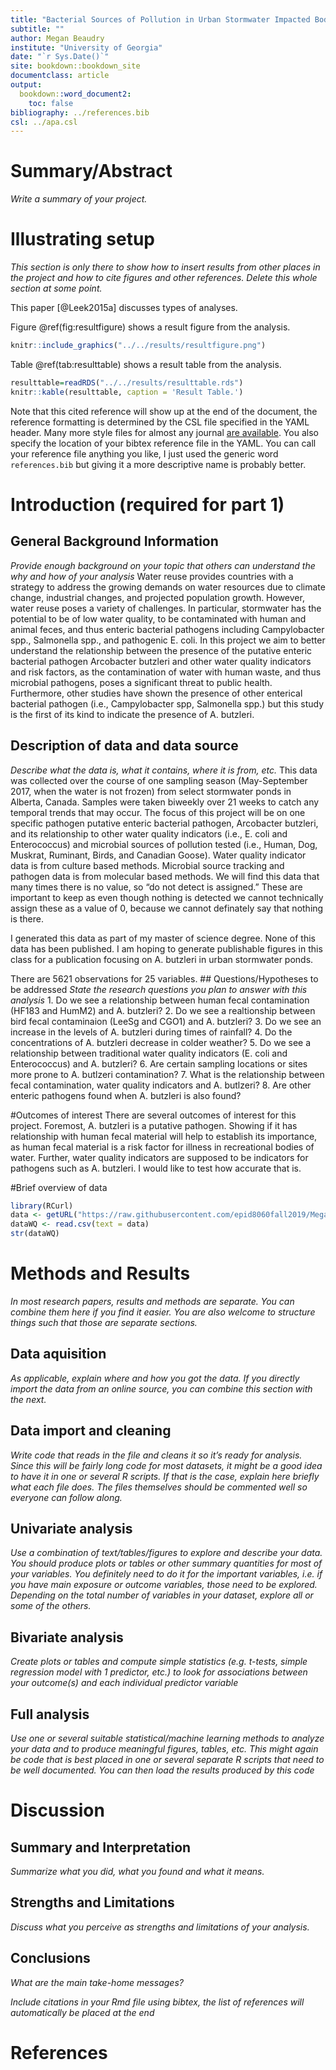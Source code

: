 ```yaml
---
title: "Bacterial Sources of Pollution in Urban Stormwater Impacted Bodies of Water"
subtitle: ""
author: Megan Beaudry
institute: "University of Georgia"
date: "`r Sys.Date()`"
site: bookdown::bookdown_site
documentclass: article
output:
  bookdown::word_document2: 
    toc: false
bibliography: ../references.bib
csl: ../apa.csl
---
```



# Summary/Abstract
_Write a summary of your project._

# Illustrating setup
_This section is only there to show how to insert results from other places in the project and how to cite figures and other references. Delete this whole section at some point._


This paper [@Leek2015a] discusses types of analyses. 


Figure \@ref(fig:resultfigure) shows a result figure from the analysis.

```r
knitr::include_graphics("../../results/resultfigure.png")
```

Table \@ref(tab:resulttable) shows a result table from the analysis.

```r
resulttable=readRDS("../../results/resulttable.rds")
knitr::kable(resulttable, caption = 'Result Table.')
```


Note that this cited reference will show up at the end of the document, the reference formatting is determined by the CSL file specified in the YAML header. Many more style files for almost any journal [are available](https://www.zotero.org/styles). You also specify the location of your bibtex reference file in the YAML. You can call your reference file anything you like, I just used the generic word `references.bib` but giving it a more descriptive name is probably better.


# Introduction (required for part 1)

## General Background Information
_Provide enough background on your topic that others can understand the why and how of your analysis_ 
Water reuse provides countries with a strategy to address the growing demands on water resources due to climate change, industrial changes, and projected population growth. However, water reuse poses a variety of challenges. In particular, stormwater has the potential  to be of low water quality, to be contaminated with human and animal feces, and thus enteric bacterial pathogens including Campylobacter spp., Salmonella spp., and pathogenic E. coli. In this project we aim to better understand the relationship between the presence of the putative enteric bacterial pathogen Arcobacter butzleri and other water quality indicators and risk factors, as the contamination of water with human waste, and thus microbial pathogens, poses a significant threat to public health. Furthermore, other studies have shown the presence of other enterical bacterial pathogen (i.e., Campylobacter spp, Salmonella spp.) but this study is the first of its kind to indicate the presence of A. butzleri. 

## Description of data and data source
_Describe what the data is, what it contains, where it is from, etc._
This data was collected over the course of one sampling season (May-September 2017, when the water is not frozen) from select stormwater ponds in Alberta, Canada. Samples were taken biweekly over 21 weeks to catch any temporal trends that may occur. The focus of this project will be on one specific pathogen putative enteric bacterial pathogen, Arcobacter butzleri, and its relationship to other water quality indicators (i.e., E. coli and Enterococcus) and microbial sources of pollution tested (i.e., Human, Dog, Muskrat, Ruminant, Birds, and Canadian Goose). 
Water quality indicator data is from culture based methods.
Microbial source tracking and pathogen data is from molecular based methods.
We will find this data that many times there is no value, so "do not detect is assigned." These are important to keep as even though nothing is detected we cannot technically assign these as a value of 0, because we cannot definately say that nothing is there. 

I generated this data as part of my master of science degree. None of this data has been published. I am hoping to generate publishable figures in this class for a publication focusing on A. butzleri in urban stormwater ponds.

There are 5621 observations for 25 variables.
## Questions/Hypotheses to be addressed
_State the research questions you plan to answer with this analysis_
1. Do we see a relationship between human fecal contamination (HF183 and HumM2) and A. butzleri?
2. Do we see a realtionship between bird fecal contaminaion (LeeSg and CGO1) and A. butzleri?
3. Do we see an increase in the levels of A. butzleri during times of rainfall?
4. Do the concentrations of A. butzleri decrease in colder weather?
5. Do we see a relationship between traditional water quality indicators (E. coli and Enterococcus) and A. butzleri?
6. Are certain sampling locations or sites more prone to A. butlzeri contamination? 
7. What is the relationship between fecal contamination, water quality indicators and A. butlzeri?
8. Are other enteric pathogens found when A. butzleri is also found?

#Outcomes of interest
There are several outcomes of interest for this project. Foremost, A. butzleri is a putative pathogen. Showing if it has relationship with human fecal material will help to establish its importance, as human fecal material is a risk factor for illness in recreational bodies of water. Further, water quality indicators are supposed to be indicators for pathogens such as A. butzleri. I would like to test how accurate that is. 

#Brief overview of data
```r
library(RCurl)
data <- getURL("https://raw.githubusercontent.com/epid8060fall2019/MeganBeaudry-Project_WQ/master/data/raw_data/9-19-19%20raw%20data%20epid%20project.csv")
dataWQ <- read.csv(text = data)
str(dataWQ)
```



# Methods and Results

_In most research papers, results and methods are separate. You can combine them here if you find it easier. You are also welcome to structure things such that those are separate sections._


## Data aquisition
_As applicable, explain where and how you got the data. If you directly import the data from an online source, you can combine this section with the next._

## Data import and cleaning
_Write code that reads in the file and cleans it so it's ready for analysis. Since this will be fairly long code for most datasets, it might be a good idea to have it in one or several R scripts. If that is the case, explain here briefly what each file does. The files themselves should be commented well so everyone can follow along._

## Univariate analysis
_Use a combination of text/tables/figures to explore and describe your data. You should produce plots or tables or other summary quantities for most of your variables. You definitely need to do it for the important variables, i.e. if you have main exposure or outcome variables, those need to be explored. Depending on the total number of variables in your dataset, explore all or some of the others._

## Bivariate analysis
_Create plots or tables and compute simple statistics (e.g. t-tests, simple regression model with 1 predictor, etc.) to look for associations between your outcome(s) and each individual predictor variable_


## Full analysis
_Use one or several suitable statistical/machine learning methods to analyze your data and to produce meaningful figures, tables, etc. This might again be code that is best placed in one or several separate R scripts that need to be well documented. You can then load the results produced by this code_

# Discussion

## Summary and Interpretation
_Summarize what you did, what you found and what it means._

## Strengths and Limitations
_Discuss what you perceive as strengths and limitations of your analysis._

## Conclusions
_What are the main take-home messages?_


_Include citations in your Rmd file using bibtex, the list of references will automatically be placed at the end_

# References

